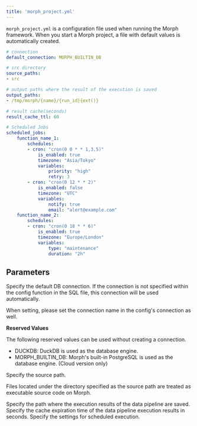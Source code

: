 ```yaml
---
title: 'morph_project.yml'
---
```


`morph_project.yml` is a configuration file used when running the Morph framework. When you start a Morph project, a file with default values is automatically created.

```yaml
# connection
default_connection: MORPH_BUILTIN_DB

# src directory
source_paths:
- src

# output paths where the result of the execution is saved
output_paths:
- /tmp/morph/{name}/{run_id}{ext()}

# result cache(seconds)
result_cache_ttl: 60

# Scheduled Jobs
scheduled_jobs:
    function_name_1:
        schedules:
        - cron: "cron(0 0 * * 1,3,5)"
            is_enabled: true
            timezone: "Asia/Tokyo"
            variables:
                priority: "high"
                retry: 3
        - cron: "cron(0 12 * * 2)"
            is_enabled: false
            timezone: "UTC"
            variables:
                notify: true
                email: "alert@example.com"
    function_name_2:
        schedules:
        - cron: "cron(0 18 * * 6)"
            is_enabled: true
            timezone: "Europe/London"
            variables:
                type: "maintenance"
                duration: "2h"
```

## Parameters

<ParamField body="default_connection" type="string" default="MORPH_BUILTIN_DB">
Specify the default DB connection. If the connection is not specified within the config function in the SQL file, this connection will be used automatically.

When setting, please set the connection name in the config's connection as well.

**Reserved Values**

The following reserved values can be used without creating a connection.

- DUCKDB: DuckDB is used as the database engine.
- MORPH_BUILTIN_DB: Morph's built-in PostgreSQL is used as the database engine. (Cloud version only)

</ParamField>

<ParamField body="source_paths" type="string" default="src">
Specify the source path.

Files located under the directory specified as the source path are treated as executable source code on Morph.
</ParamField>

<ParamField body="output_paths" type="string">
Specify the path where the execution results of the data pipeline are saved.
</ParamField>

<ParamField body="result_cache_ttl" type="integer" default="60">
Specify the cache expiration time of the data pipeline execution results in seconds.
</ParamField>

<ParamField body="scheduled_jobs" type="object">
Specify the settings for scheduled execution.
</ParamField>
